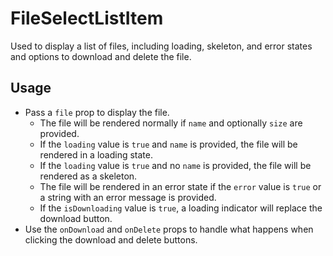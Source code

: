 
<Meta title="Docs/Components/FileSelectListItem" />

# FileSelectListItem

Used to display a list of files, including loading, skeleton, and error states and options to download and delete the file.

## Usage

-   Pass a `file` prop to display the file.
    -   The file will be rendered normally if `name` and optionally `size` are provided.
    -   If the `loading` value is `true` and `name` is provided, the file will be rendered in a loading state.
    -   If the `loading` value is `true` and no `name` is provided, the file will be rendered as a skeleton.
    -   The file will be rendered in an error state if the `error` value is `true` or a string with an error message is provided.
    -   If the `isDownloading` value is `true`, a loading indicator will replace the download button.
-   Use the `onDownload` and `onDelete` props to handle what happens when clicking the download and delete buttons.

<Canvas>
    <Story id="stories-components-fileselectlistitem--fileselectlistitem" />
</Canvas>
